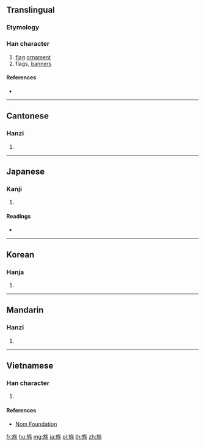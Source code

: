 {{character info/new}}
==Translingual==

===Etymology===
{{Han compound|㫃|𣎵|c1=s|c2=p|ls=psc}}

===Han character===
{{Han char|rn=70|rad=方|as=06|sn=10|four=08227|canj=YSOJB|ids=⿸⿰方𠂉巿}}

# [[flag]] [[ornament]]
# flags, [[banner]]s

====References====
* {{Han ref|kx=0483.080|dkj=13646|dj=0845.040|hdz=32177.030|uh=65C6|ud=26054|bh=D1CF|bd=53711}}

----

==Cantonese==

===Hanzi===
{{yue-hanzi|jyut=[[pui3]]|y=pui3}}

# {{defn|lang=yue|sort=方06}}

----

==Japanese==

===Kanji===
{{ja-kanji|grade=|rs=方06}}

# {{defn|lang=ja|sort=方06}}

====Readings====
* {{ja-readings|on=[[はい]] (hai)|kun=[[はた]] (hata)}}

----

==Korean==

===Hanja===
{{ko-hanja|hangeul=패|eumhun=|rv=pae|mr=p'ae|y=phay}}

# {{defn|lang=ko|sort=方06}}

----

==Mandarin==

===Hanzi===
{{cmn-hanzi|pin=[[pèi]] ([[pei4]])|wg=p'ei<sup>4</sup>}}

# {{defn|lang=cmn|sort=方06}}

----

==Vietnamese==

===Han character===
{{vi-readings|rs=方06|hanviet=bái}}

# {{defn|lang=vi|sort=方06}}

====References====
* [http://nomfoundation.org/common/nom_details.php?codepoint=65c6 Nom Foundation]

[[fr:旆]]
[[hu:旆]]
[[mg:旆]]
[[ja:旆]]
[[pl:旆]]
[[th:旆]]
[[zh:旆]]